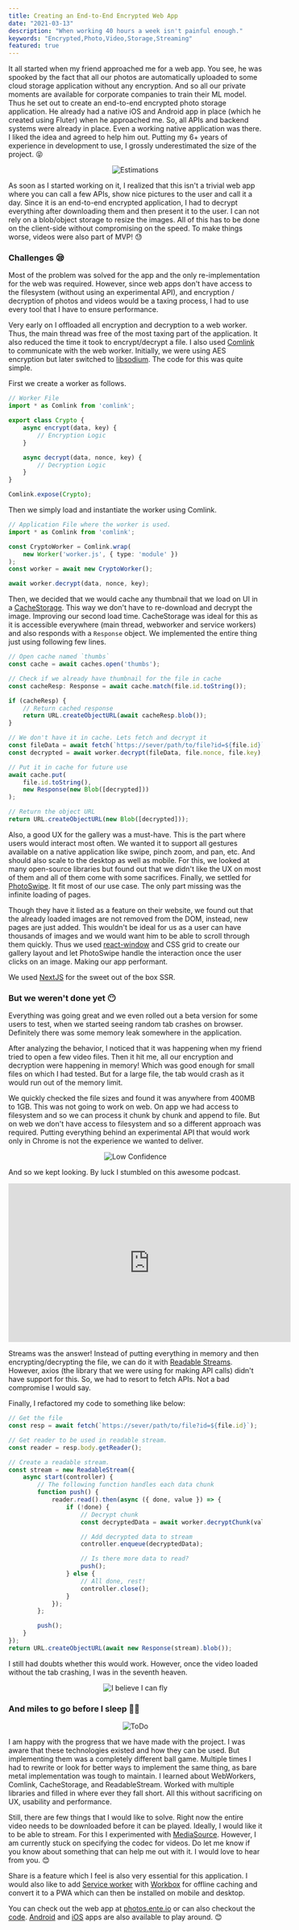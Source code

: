```yaml
---
title: Creating an End-to-End Encrypted Web App
date: "2021-03-13"
description: "When working 40 hours a week isn't painful enough."
keywords: "Encrypted,Photo,Video,Storage,Streaming"
featured: true
---
```


It all started when my friend approached me for a web app. You see, he was spooked by the fact
that all our photos are automatically uploaded to some cloud storage application without any encryption.
And so all our private moments are available for corporate companies to train their ML model. Thus he set
out to create an end-to-end encrypted photo storage application. He already had a native iOS and Android
app in place (which he created using Fluter) when he approached me. So, all APIs and backend systems were
already in place. Even a working native application was there. I liked the idea and agreed to help him out.
Putting my 6+ years of experience in development to use, I grossly underestimated the size of the project. 😝

<p align="center">
    <img src="https://user-images.githubusercontent.com/2996493/110783956-176ebe80-828f-11eb-8462-9fad068ac98e.jpg" alt="Estimations" />
</p>

As soon as I started working on it, I realized that this isn't a trivial web app where you can call
a few APIs, show nice pictures to the user and call it a day. Since it is an end-to-end encrypted application,
I had to decrypt everything after downloading them and then present it to the user. I can not rely on a
blob/object storage to resize the images. All of this has to be done on the client-side without compromising
on the speed. To make things worse, videos were also part of MVP! 😓

### Challenges 😪

Most of the problem was solved for the app and the only re-implementation for the web was required.
However, since web apps don't have access to the filesystem (without using an experimental API), and
encryption / decryption of photos and videos would be a taxing process, I had to use every tool that
I have to ensure performance.

Very early on I offloaded all encryption and decryption to a web worker. Thus, the main thread was free
of the most taxing part of the application. It also reduced the time it took to encrypt/decrypt a file.
I also used [Comlink](https://github.com/GoogleChromeLabs/comlink) to communicate with the web worker.
Initially, we were using AES encryption but later switched to [libsodium](https://github.com/jedisct1/libsodium).
The code for this was quite simple.

First we create a worker as follows.

```TypeScript
// Worker File
import * as Comlink from 'comlink';

export class Crypto {
    async encrypt(data, key) {
        // Encryption Logic
    }

    async decrypt(data, nonce, key) {
        // Decryption Logic
    }
}

Comlink.expose(Crypto);
```

Then we simply load and instantiate the worker using Comlink.

```TypeScript
// Application File where the worker is used.
import * as Comlink from 'comlink';

const CryptoWorker = Comlink.wrap(
    new Worker('worker.js', { type: 'module' })
);
const worker = await new CryptoWorker();

await worker.decrypt(data, nonce, key);
```

Then, we decided that we would cache any thumbnail that we load on UI in a [CacheStorage](https://developer.mozilla.org/en-US/docs/Web/API/CacheStorage).
This way we don't have to re-download and decrypt the image. Improving our second load time. CacheStorage was ideal
for this as it is accessible everywhere (main thread, webworker and service workers) and also responds with
a `Response` object. We implemented the entire thing just using following few lines.

```TypeScript
// Open cache named `thumbs`
const cache = await caches.open('thumbs');

// Check if we already have thumbnail for the file in cache
const cacheResp: Response = await cache.match(file.id.toString());

if (cacheResp) {
    // Return cached response
    return URL.createObjectURL(await cacheResp.blob());
}

// We don't have it in cache. Lets fetch and decrypt it
const fileData = await fetch(`https://sever/path/to/file?id=${file.id}`);
const decrypted = await worker.decrypt(fileData, file.nonce, file.key);

// Put it in cache for future use
await cache.put(
    file.id.toString(),
    new Response(new Blob([decrypted]))
);

// Return the object URL
return URL.createObjectURL(new Blob([decrypted]));
```

Also, a good UX for the gallery was a must-have. This is the part where users would interact most often.
We wanted it to support all gestures available on a native application like swipe, pinch zoom, and pan, etc.
And should also scale to the desktop as well as mobile. For this, we looked at many open-source libraries but
found out that we didn't like the UX on most of them and all of them come with some sacrifices. Finally,
we settled for [PhotoSwipe](https://photoswipe.com/). It fit most of our use case. The only part missing
was the infinite loading of pages.

Though they have it listed as a feature on their website, we found out that the already loaded images
are not removed from the DOM, instead, new pages are just added. This wouldn't be ideal for us as a user can
have thousands of images and we would want him to be able to scroll through them quickly. Thus we used
[react-window](https://react-window.now.sh/) and CSS grid to create our gallery layout and let PhotoSwipe
handle the interaction once the user clicks on an image. Making our app performant.

We used [NextJS](https://nextjs.org/) for the sweet out of the box SSR.

### But we weren't done yet 😶

Everything was going great and we even rolled out a beta version for some users to test, when we started
seeing random tab crashes on browser. Definitely there was some memory leak somewhere in the application.

After analyzing the behavior, I noticed that it was happening when my friend tried to open a few video files.
Then it hit me, all our encryption and decryption were happening in memory! Which was good enough for small
files on which I had tested. But for a large file, the tab would crash as it would run out of the memory limit. 

We quickly checked the file sizes and found it was anywhere from 400MB to 1GB. This was not going to work on web.
On app we had access to filesystem and so we can process it chunk by chunk and append to file. But on web we don't
have access to filesystem and so a different approach was required. Putting everything behind an experimental API
that would work only in Chrome is not the experience we wanted to deliver.

<p align="center">
    <img src="https://user-images.githubusercontent.com/2996493/110344031-19e4d480-8053-11eb-8d5e-5c5fc2621513.jpeg" alt="Low Confidence" />
</p>

And so we kept looking. By luck I stumbled on this awesome podcast.

<iframe width="560" height="315" src="https://www.youtube.com/embed/G9PpImUEeUA" frameborder="0" allow="accelerometer; autoplay; clipboard-write; encrypted-media; gyroscope; picture-in-picture" allowfullscreen></iframe>

Streams was the answer! Instead of putting everything in memory and then encrypting/decrypting the file,
we can do it with [Readable Streams](https://developer.mozilla.org/en-US/docs/Web/API/ReadableStream).
However, axios (the library that we were using for making API calls) didn't have support for this. So,
we had to resort to fetch APIs. Not a bad compromise I would say.

Finally, I refactored my code to something like below:

```TypeScript
// Get the file
const resp = await fetch(`https://sever/path/to/file?id=${file.id}`);

// Get reader to be used in readable stream.
const reader = resp.body.getReader();

// Create a readable stream.
const stream = new ReadableStream({
    async start(controller) {
        // The following function handles each data chunk
        function push() {
            reader.read().then(async ({ done, value }) => {
                if (!done) {
                    // Decrypt chunk
                    const decryptedData = await worker.decryptChunk(value);

                    // Add decrypted data to stream
                    controller.enqueue(decryptedData);

                    // Is there more data to read?
                    push();
                } else {
                    // All done, rest!
                    controller.close();
                }
            });
        };

        push();
    }
});
return URL.createObjectURL(await new Response(stream).blob());
```

I still had doubts whether this would work. However, once the video loaded without the tab crashing, I was in the seventh heaven.

<p align="center">
    <img src="https://user-images.githubusercontent.com/2996493/110344533-94155900-8053-11eb-86d7-c730ae32f205.jpg" alt="I believe I can fly" />
</p>

### And miles to go before I sleep 🚶‍♂️

<p align="center">
    <img src="https://user-images.githubusercontent.com/2996493/110343717-c70b1d00-8052-11eb-89c6-aaad65454b53.jpg" alt="ToDo" />
</p>

I am happy with the progress that we have made with the project. I was aware that these technologies existed and
how they can be used. But implementing them was a completely different ball game. Multiple times I had to rewrite
or look for better ways to implement the same thing, as bare metal implementation was tough to maintain.
I learned about WebWorkers, Comlink, CacheStorage, and ReadableStream. Worked with multiple libraries and filled in
where ever they fall short. All this without sacrificing on UX, usability and performance.

Still, there are few things that I would like to solve. Right now the entire video needs to be downloaded before
it can be played. Ideally, I would like it to be able to stream. For this I experimented with
[MediaSource](https://developer.mozilla.org/en-US/docs/Web/API/MediaSource). However, I am currently stuck on
specifying the codec for videos. Do let me know if you know about something that can help me out with it.
I would love to hear from you. 😊

Share is a feature which I feel is also very essential for this application.
I would also like to add [Service worker](https://developer.mozilla.org/en-US/docs/Web/API/Service_Worker_API/Using_Service_Workers)
with [Workbox](https://developers.google.com/web/tools/workbox) for offline caching and convert it to a PWA which
can then be installed on mobile and desktop.

You can check out the web app at [photos.ente.io](https://photos.ente.io/) or can also
checkout the [code](https://github.com/ente-io/bada-frame).
[Android](https://play.google.com/store/apps/details?id=io.ente.photos) and [iOS](https://apps.apple.com/in/app/ente-photos/id1542026904)
apps are also available to play around. 😊